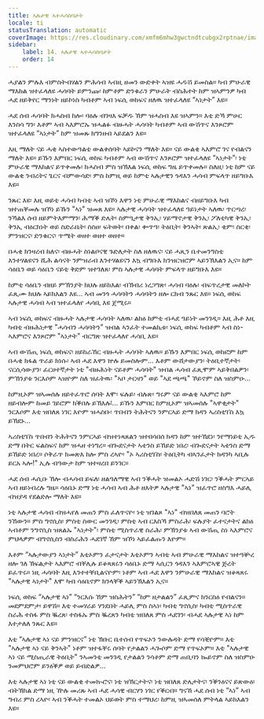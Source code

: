 ```yaml
---
title: ኣሉታዊ ኣተሓሳስባታት
locale: ti
statusTranslation: automatic
coverImage: https://res.cloudinary.com/xmfm6mhw3gwctndtcubgx2rptnae/image/upload/v1740468922/small_cover_tratado_de_psicologia_revolucionaria_a4c0dca4e0.webp
sidebar:
    label: 14. ኣሉታዊ ኣተሓሳስባታት
    order: 14
---
```

ሓያልን ምሉእ ብምስትብሃልን ምሕሳብ ኣብዚ ዘመን ውድቀት ኣዝዩ ሓዱሽ ይመስል። ካብ ምሁራዊ ማእከል ዝተፈላለዩ ሓሳባት ይምንጩ፡ ከምቶም ድንቁራን ምሁራት ብስሕተት ከም ዝኣምንዎ ካብ ሓደ ዘይቅየር ማንነት ዘይኮነስ ካብቶም ኣብ ነፍሲ ወከፍና ዘለዉ ዝተፈላለዩ “ኣነታት” እዩ።

ሓደ ሰብ ሓሳባት ክሓስብ ከሎ፡ ባዕሉ ብገዛእ ፍቓዱ ኸም ዝሓስብ እዩ ዝኣምን። እቲ ድኻ ምሁር እንስሳ ግን፡ እቶም ኣብ ኣእምሮኡ ዝሓልፉ ብዙሓት ሓሳባት ካብቶም ኣብ ውሽጥና እንጾሮም ዝተፈላለዩ “ኣነታት” ከም ዝመጹ ክግንዘብ ኣይደልን እዩ።

እዚ ማለት ናይ ሓቂ ኣስተውዓልቲ ውልቀሰባት ኣይኮናን ማለት እዩ። ናይ ውልቂ ኣእምሮ ገና የብልናን ማለት እዩ። ይኹን እምበር ነፍሲ ወከፍ ካብቶም ኣብ ውሽጥና እንጾሮም ዝተፈላለዩ “ኣነታት”፡ ነቲ ምሁራዊ ማእከልና ይጥቀመሉ፡ ክሓስብ ምስ ዝኽእል ነፍሲ ወከፍ ግዜ ይጥቀመሉ። ስለዚ፡ ነቲ ከም ናይ ውልቂ ንብረትና ጌርና ብምውሳድ፡ ምስ ከምዚ ወይ ከምቲ ኣሉታዊን ጎዳእን ሓሳብ ምፍላጥ ዘይግቡእ እዩ።

ንጹር እዩ፡ እዚ ወይቲ ሓሳብ ካብቲ ኣብ ዝኾነ እዋን ነቲ ምሁራዊ ማእከልና ብዘይግቡእ ካብ ዝተጠቐመሉ ዝኾነ ይኹን "ኣነ" ዝመጸ እዩ። ኣሉታዊ ሓሳባት ዝተፈላለዩ ዓይነታት ኣለዉ፡ ጥርጣረ፡ ንኻልእ ሰብ ዘይምትእምማን፡ ሕማቕ ድሌት፡ ስምዒታዊ ቅንኢ፡ ሃይማኖታዊ ቅንኢ፡ ፖለቲካዊ ቅንኢ፡ ቅንኢ ብዕርክነት ወይ ስድራቤት፡ ስስዐ፡ ፍትወት፡ በቀል፡ ቍጥዓ፡ ትዕቢት፡ ቅንኣት፡ ጽልኢ፡ ቂም፡ ስርቂ፡ ምንዝርና፡ ድንቁርና፡ ጥሜት ወዘተ ወዘተ ወዘተ።

በሓቂ ክንዛረብ ከለና፡ ብዙሓት ስነልቦናዊ ጉድለታት ስለ ዘለዉና፡ ናይ ሓጺን ቤተመንግስቲ እንተሃልዩናን ሺሕ ልሳናት ንምዝራብ እንተሃልዩናን እኳ ብግቡእ ክንዝርዝሮም ኣይንኽእልን ኢና። ከም ሳዕቤን ወይ ሳዕቤን ናይቲ ቅድም ዝተገለጸ፡ ምስ ኣሉታዊ ሓሳባት ምፍላጥ ዘይግቡእ እዩ።

ከምቲ ሳዕቤን ብዘይ ምኽንያት ክህሉ ዘይክእል፡ ብኽብሪ ነረጋግጽ፡ ሓሳብ ባዕሉ፡ ብፍጥረታዊ መለኮት ፈጺሙ ክህሉ ኣይክእልን እዩ... ኣብ መንጎ ሓሳባትን ሓሳባትን ዘሎ ርክብ ንጹር እዩ። ነፍሲ ወከፍ ኣሉታዊ ሓሳብ ኣብ ዝተፈላለየ ሓሳቢ እዩ ጀሚሩ።

ኣብ ነፍሲ ወከፍና ብዙሓት ኣሉታዊ ሓሳባት ኣለዉ፡ ልክዕ ከምቲ ብሓደ ዓይነት መንገዲ። እዚ ሕቶ እዚ ካብቲ ብዙሕነታዊ "ሓሳብን ሓሳባትን" ዝብል ኣንፈት ተመልኪቱ፡ ነፍሲ ወከፍ ካብቶም ኣብ ስነ-ኣእምሮና እንጾሮም "ኣነታት" ብርግጽ ዝተፈላለየ ሓሳቢ እዩ።

ኣብ ውሽጢ ነፍሲ ወከፍና፡ ዘይከራኸር ብዙሓት ሓሳባት ኣለዉ። ይኹን እምበር ነፍሲ ወከፎም ከም በሓቂ ክፋል ጥራይ ክነሱ፡ ኣብ ሓደ እዋን ኵሉ ይመስሎም... እቶም ውሸታውያን፡ ትዕቢተኛታት፡ ናርሲሳውያን፡ ፈርሀተኛታት ነቲ "ብዙሕነት ናይቶም ሓሳባት" ዝብል ሓሳብ ፈጺሞም ኣይቅበልዎን፡ ምኽንያቱ ንርእሶም ኣዝዮም ስለ ዝፈትዉ፡ "ኣቦ ታርዛን" ወይ "ኣደ ጫጫ" ኾይኖም ስለ ዝስምዑ...

ከምዚኦም ዝኣመሰሉ ዘይተፈጥሮ ሰባት እሞ፡ ፍሉይ፡ ብሉጽ፡ ግሩም ናይ ውልቂ ኣእምሮ ከም ዘይብሎም ከመይ ገይሮም ክቕበሉ ይኽእሉ፧... ይኹን እምበር ከምዚኦም ዝኣመሰሉ "ኣዋቂታት" ንርእሶም እቲ ዝበለጸ ነገር እዮም ዝሓስቡ፡ ጥበብን ትሕትናን ንምርኣይ ድማ ክዳን ኣሪስቲፐስ እኳ ይኽደኑ...

ኣሪስቲፐስ ጥበብን ትሕትናን ንምርኣይ ብዝተነጻጸልን ዝተበሳበሰ ክዳን ከም ዝተኸደነ፡ ንየማነይቲ ኢዱ ድማ በትር ፍልስፍና ከም ዝሓዘ ተነግረ። ብጐደናታት ኣቴንስ ይኸይድ ነበረ፡ ብጐደናታት ኣቴንስ ድማ ይኸይድ ነበረ። ሶቅራጥ ክመጽእ ከሎ ምስ ረኣዮ፡ "ኦ ኣሪስቲፐስ፡ ትዕቢትካ ብኣንፈታት ክዳንካ ኣቢሉ ይርአ ኣሎ!" ኢሉ ብዓውታ ከም ዝተዛረበ ይንገር።

ሓደ ሰብ ሓሲቡ ኸሎ ብሓሳብ ይፍለ፡ ዘልዓለማዊ ኣብ ንቕሓት ዝመልኦ ሓድሽ ነገር፡ ንቕሓት ምርኣይ ኣብ ዘይነብረሉ ግዜ። ሳዕቤኑ ድማ ነቲ ሓሳብ ኣብ ሕቶ ዘእትዎ ኣሉታዊ "ኣነ" ዝፈጥሮ ዘስግእ ሓይሊ ብዝያዳ የደልድሎ ማለት እዩ።

ነቲ ኣሉታዊ ሓሳብ ብዝሓየለ መጠን ምስ ፈለጥናዮ፡ ነቲ ዝገልጾ "ኣነ" ብዝበለጸ መጠን ባሮት ንኸውን። ምስ ግኖሲስ፡ ምስቲ ስውር መንገዲ፡ ምስቲ ኣብ ርእስኻ ምስራሕ፡ ፍሉያት ፈተናታትና ልክዕ ኣብቶም ንግኖሲስ ዝጸልኡ "ኣነታት"፡ ምስቲ ሚስጥራዊ ስራሕ፡ ምኽንያቱ ኣብ ውሽጢ ስነ ኣእምሮና ምህላዎም ብግኖሲስን ብስራሕን ሓደገኛ ኸም ዝኾነ ኣይፈልጡን እዮም።

እቶም “ኣሉታውያን ኣነታት” እቲኦምን ፈታናታት እቲኦምን ኣብቲ ኣብ ምሁራዊ ማእከልና ዝተዓቝረ ዘሎ ገለ ኽፍልታት ኣእምሮ ብቐሊሉ ይቆጻጸሩን ሳዕቤኑ ድማ ኣሲርን ጎዳእን ኣእምሮኣዊ ጅረት ይፈጥሩ። ነዚ ሓሳባት እዚ እንተተቐቢልናዮም፡ ነቶም ኣብ ሓደ እዋን ንምሁራዊ ማእከልና ዝቆጻጸሩ "ኣሉታዊ ኣነታት" እሞ ካብ ሳዕቤኖም ክንላቐቕ ኣይንኽእልን ኢና።

ነፍሲ ወከፍ “ኣሉታዊ ኣነ” “ንርእሱ ኸም ዝስሕትን” “ከም ዘታልልን” ፈጺምና ክንርስዕ የብልናን። መደምደምታ፡ ይዋሽ። እቲ ተመሃራይ ሃንደበት ሓይሊ ምስ ስኣነ፡ ካብቲ ግኖሲስ፡ ካብቲ ሚስጥራዊ ስራሕ ተስፋ ምስ ቘረጸ፡ ተስፋኡ ምስ ቘረጸን ካብቲ ዝበለጸ ምስ ሓደገን፡ ብሓደ ኣሉታዊ ኣነ ከም እተታለለ ንጹር እዩ።

እቲ “ኣሉታዊ ኣነ ናይ ምንዝርና” ነቲ ኽቡር ቤተሰብ የጥፍኦን ንውሉዳት ድማ የሳቒዮም። እቲ "ኣሉታዊ ኣነ ናይ ቅንኣት" ነቶም ዝተፋቐሩ ሰባት የታልልን ሓጐሶም ድማ የጥፍኦም። እቲ "ኣሉታዊ ኣነ ናይ ሚስጢራዊ ትዕቢት" ንኣመንቲ መንገዲ የታልልን ንሳቶም ድማ ጠቢባን ኰይኖም ስለ ዝስምዑ ንመምህሮም ይንዕቕዎ ወይ ይብድልዎ...

እቲ ኣሉታዊ ኣነ ነቲ ናይ ውልቂ ተመኲሮና፡ ነቲ ዝኽርታትና፡ ነቲ ዝበለጸ ድሌታትና፡ ንቕንዕናና ይጽውዕ፡ ብትኽክል ድማ ነዚ ዅሉ መሪጹ ኣብ ሓደ ሓሳዊ ብርሃን ነገር የቕርብ። ግናኸ ሓደ ሰብ ነቲ “ኣነ” ኣብ ግብሪ ምስ ረኣዮ፡ ኣብ ንቕሓት ተመልኦ ህይወት ምስ ተማህረ፡ ከምዚ ዝኣመሰለ ምትላል ኣይክእልን እዩ።

